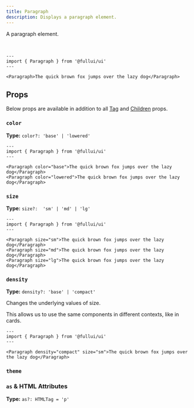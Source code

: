 ```yaml
---
title: Paragraph
description: Displays a paragraph element.
---
```


A paragraph element.

<br/>

```astro live
---
import { Paragraph } from '@fullui/ui'
---

<Paragraph>The quick brown fox jumps over the lazy dog</Paragraph>
```

## Props
Below props are available in addition to all [Tag](/foundation/tag) and [Children](/foundation/children) props.

### `color`
**Type:** `color?: 'base' | 'lowered'`
```astro live
---
import { Paragraph } from '@fullui/ui'
---

<Paragraph color="base">The quick brown fox jumps over the lazy dog</Paragraph>
<Paragraph color="lowered">The quick brown fox jumps over the lazy dog</Paragraph>
```

### `size`
**Type:** `size?:  'sm' | 'md' | 'lg'`
```astro live
---
import { Paragraph } from '@fullui/ui'
---

<Paragraph size="sm">The quick brown fox jumps over the lazy dog</Paragraph>
<Paragraph size="md">The quick brown fox jumps over the lazy dog</Paragraph>
<Paragraph size="lg">The quick brown fox jumps over the lazy dog</Paragraph>
```

### `density`
**Type:** `density?: 'base' | 'compact'`

Changes the underlying values of size.

This allows us to use the same components in different contexts, like in cards.

```astro live
---
import { Paragraph } from '@fullui/ui'
---

<Paragraph density="compact" size="sm">The quick brown fox jumps over the lazy dog</Paragraph>
```

### `theme`
<Theming/>

### `as` & HTML Attributes
**Type:** `as?: HTMLTag = 'p'`
<AsProp/>